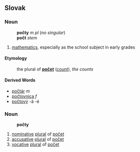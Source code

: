 ==Slovak==
===Noun===
:'''počty''' ''m pl'' (''no singular'')
:'''počt''' ''stem''
:{{decpat}} {{dub}}
# [[mathematics]], especially as the school subject in early grades
====Etymology====
:the plural of '''[[počet]]''' (''[[count]]''), ''the counts''
====Derived Words====
* [[počtár]] ''m''
* [[počtovnica]] ''f''
* [[počtový]] -á -é
===Noun===
:'''počty'''
#[[nominative]] [[plural]] of [[počet#Slovak|počet]]
#[[accusative]] [[plural]] of [[počet#Slovak|počet]]
#[[vocative]] [[plural]] of [[počet#Slovak|počet]]